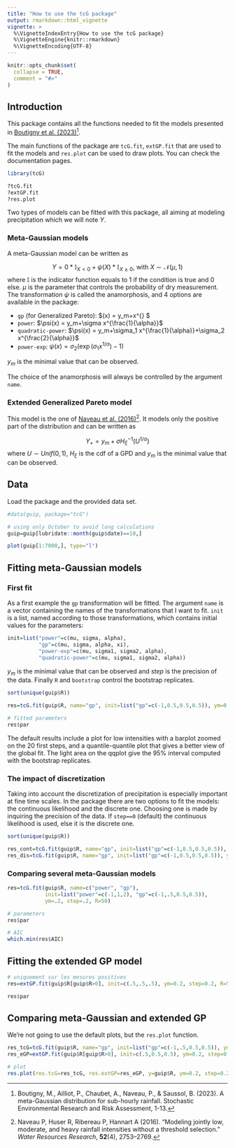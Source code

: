 ---
title: "How to use the tcG package"
output: rmarkdown::html_vignette
vignette: >
  %\VignetteIndexEntry{How to use the tcG package}
  %\VignetteEngine{knitr::rmarkdown}
  %\VignetteEncoding{UTF-8}
---

```{r, include = FALSE}
knitr::opts_chunk$set(
  collapse = TRUE,
  comment = "#>"
)
```

## Introduction 

This package contains all the functions needed to fit the models presented in [Boutigny et al. (2023)](link)^[Boutigny, M., Ailliot, P., Chaubet, A., Naveau, P., & Saussol, B. (2023). A meta-Gaussian distribution for sub-hourly rainfall. Stochastic Environmental Research and Risk Assessment, 1-13.].

The main functions of the package are `tcG.fit`, `extGP.fit` that are used to fit the models and `res.plot` can be used to draw plots. You can check the documentation pages.

```{r setup}
library(tcG)
```

```{r,eval=F}
?tcG.fit
?extGP.fit
?res.plot

```


Two types of models can be fitted with this package, all aiming at modeling precipitation which we will note $Y$. 

### Meta-Gaussian models

A meta-Gaussian model can be written as

$$ Y = 0*\mathbb{I}_{X<0} + \psi(X)*\mathbb{I}_{X\geq0} \text{,       with } X\sim \mathcal{N}(\mu,1) $$
where $\mathbb{I}$ is the indicator function equals to 1 if the condition is true and 0 else. $\mu$ is the parameter that controls the probability of dry measurement.
The transformation $\psi$ is called the anamorphosis, and 4 options are available in the package:

- `gp` (for Generalized Pareto): $\psi(x) = y_m+\sigma x^{\frac{1}{\alpha}}\exp{\frac{\xi x^2}{2}} $
- `power`: $\psi(x) = y_m+\sigma x^{\frac{1}{\alpha}}$
- `quadratic-power`: $\psi(x) = y_m+\sigma_1 x^{\frac{1}{\alpha}}+\sigma_2 x^{\frac{2}{\alpha}}$ 
- `power-exp`: $\psi(x) = \sigma_2 (\exp(\sigma_1x^{1/\alpha})-1)$

$y_m$ is the minimal value that can be observed.


The choice of the anamorphosis will always be controlled by the argument `name`.


### Extended Generalized Pareto model

This model is the one of [Naveau et al. (2016)](https://agupubs.onlinelibrary.wiley.com/doi/pdfdirect/10.1002/2015WR018552)^[Naveau P, Huser R, Ribereau P, Hannart A (2016). “Modeling jointly low, moderate, and heavy rainfall intensities without a threshold selection.” *Water Resources Research*, **52**(4), 2753–2769.]. It  models only the positive part of the distribution and can be written as

$$ Y_+ =  y_m + \sigma H^{-1}_\xi(U^{1/\alpha})$$
where $U \sim Unif(0,1)$, $H_\xi$ is the cdf of a GPD and $y_m$ is the minimal value that can be observed.

## Data

Load the package and the provided data set. 

```{r}
#data(guip, package="tcG")

# using only October to avoid long calculations
guip=guip[lubridate::month(guip$date)==10,]

plot(guip[1:7000,], type="l")
```


## Fitting meta-Gaussian models

### First fit

As a first example the `gp` transformation will be fitted. The argument `name` is a vector containing the names of the transformations that I want to fit. `init` is a list, named according to those transformations, which contains initial values for the parameters:

```{r, eval=F}
init=list("power"=c(mu, sigma, alpha),
          "gp"=c(mu, sigma, alpha, xi),
          "power-exp"=c(mu, sigma1, sigma2, alpha),
          "quadratic-power"=c(mu, sigma1, sigma2, alpha))
```

$y_m$ is the minimal value that can be observed and $step$ is the precision of the data. Finally `R` and `bootstrap` control the bootstrap replicates.

```{r}
sort(unique(guip$R))

res=tcG.fit(guip$R, name="gp", init=list("gp"=c(-1,0.5,0.5,0.5)), ym=0.2, step=0.2, R=50)

# fitted parameters
res$par
```


The default results include a plot for low intensities with a barplot zoomed on the 20 first steps, and a quantile-quantile plot that gives a better view of the global fit. The light area on the qqplot give the 95\% interval computed with the bootstrap replicates.

### The impact of discretization

Taking into account the discretization of precipitation is especially important at fine time scales. In the package there are two options to fit the models: the continuous likelihood and the discrete one. Choosing one is made by inquiring the precision of the data. If `step==0` (default) the continuous likelihood is used, else it is the discrete one.
 
```{r}
sort(unique(guip$R))

res_cont=tcG.fit(guip$R, name="gp", init=list("gp"=c(-1,0.5,0.5,0.5)), ym=0, step=0, R=50)
res_dis=tcG.fit(guip$R, name="gp", init=list("gp"=c(-1,0.5,0.5,0.5)), ym=0.2, step=0.2, R=50)
```

### Comparing several meta-Gaussian models

```{r}
res=tcG.fit(guip$R, name=c("power", "gp"),
            init=list("power"=c(-1,1,2), "gp"=c(-1,.5,0.5,0.5)),
            ym=.2, step=.2, R=50)

# parameters
res$par

# AIC
which.min(res$AIC)
```


## Fitting the extended GP model

```{r}
# uniquement sur les mesures positives
res=extGP.fit(guip$R[guip$R>0], init=c(.5,.5,.5), ym=0.2, step=0.2, R=50)

res$par
```


## Comparing meta-Gaussian and extended GP

We're not going to use the default plots, but the `res.plot` function.

```{r}
res_tcG=tcG.fit(guip$R, name="gp", init=list("gp"=c(-1,.5,0.5,0.5)), ym=0.2, step=0.2, R=50, plots=FALSE)
res_eGP=extGP.fit(guip$R[guip$R>0], init=c(.5,0.5,0.5), ym=0.2, step=0.2, R=50, plots=FALSE)

# plot
res.plot(res.tcG=res_tcG, res.extGP=res_eGP, y=guip$R, ym=0.2, step=0.2, choice="qqplot")
```

